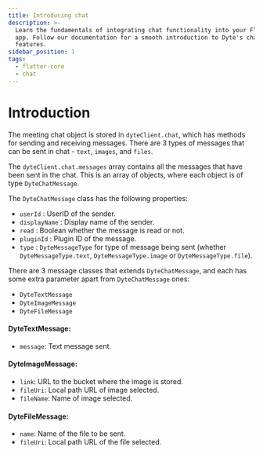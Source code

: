 ```yaml
---
title: Introducing chat
description: >-
  Learn the fundamentals of integrating chat functionality into your Flutter
  app. Follow our documentation for a smooth introduction to Dyte's chat
  features.
sidebar_position: 1
tags:
  - flutter-core
  - chat
---
```


# Introduction

The meeting chat object is stored in `dyteClient.chat`, which has methods for
sending and receiving messages. There are 3 types of messages that can be sent
in chat - `text`, `images`, and `files`.

The `dyteClient.chat.messages` array contains all the messages that have been
sent in the chat. This is an array of objects, where each object is of type
`DyteChatMessage`.

The `DyteChatMessage` class has the following properties:

- `userId` : UserID of the sender.
- `displayName` : Display name of the sender.
- `read` : Boolean whether the message is read or not.
- `pluginId` : Plugin ID of the message.
- `type` : `DyteMessageType` for type of message being sent (whether
  `DyteMessageType.text`, `DyteMessageType.image` or `DyteMessageType.file`).

There are 3 message classes that extends `DyteChatMessage`, and each has some
extra parameter apart from `DyteChatMessage` ones:

- `DyteTextMessage`
- `DyteImageMessage`
- `DyteFileMessage`

#### DyteTextMessage:

- `message`: Text message sent.

#### DyteImageMessage:

- `link`: URL to the bucket where the image is stored.
- `fileUri`: Local path URL of image selected.
- `fileName`: Name of image selected.

#### DyteFileMessage:

- `name`: Name of the file to be sent.
- `fileUri`: Local path URL of the file selected.

<head>
  <title>Flutter Core Introducing chat</title>
  <meta name="description" content="Learn the fundamentals of integrating chat functionality into your Flutter app. Follow our documentation for a smooth introduction to Dyte's chat features.">
</head>
